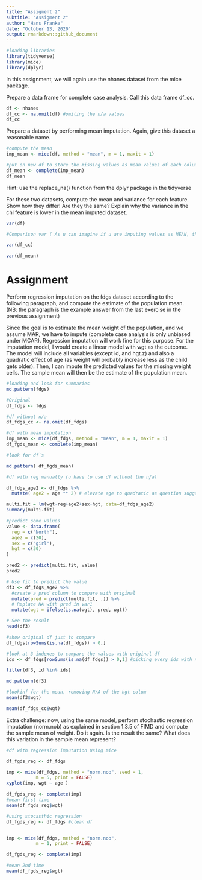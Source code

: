 ```yaml
---
title: "Assigment 2"
subtitle: "Assigment 2"
author: "Hans Franke"
date: "October 13, 2020"
output: rmarkdown::github_document
---
```


```r
#loading libraries
library(tidyverse)
library(mice)
library(dplyr)
```

In this assignment, we will again use the nhanes dataset from the mice package.

Prepare a data frame for complete case analysis. Call this data frame df_cc.

```r

df <- nhanes
df_cc <- na.omit(df) #omiting the n/a values
df_cc
```


Prepare a dataset by performing mean imputation. Again, give this dataset a reasonable name.

```r
#compute the mean
imp_mean <- mice(df, method = "mean", m = 1, maxit = 1)

#put on new df to store the missing values as mean values of each colum
df_mean <- complete(imp_mean)
df_mean
```


Hint: use the replace_na() function from the dplyr package in the tidyverse

For these two datasets, compute the mean and variance for each feature. Show how they differ! Are they the same? Explain why the variance in the chl feature is lower in the mean imputed dataset.
```r
var(df)
```

```r
#Comparison var ( As u can imagine if u are inputing values as MEAN, the variance will decrease because more points will become "closer to the mean")

var(df_cc)
```
```r
var(df_mean)
```


# Assignment

Perform regression imputation on the fdgs dataset according to the following paragraph, and compute the estimate of the population mean. (NB: the paragraph is the example answer from the last exercise in the previous assignment)

Since the goal is to estimate the mean weight of the population, and we assume MAR, we have to impute (complete case analysis is only unbiased under MCAR). Regression imputation will work fine for this purpose. For the imputation model, I would create a linear model with wgt as the outcome. The model will include all variables (except id, and hgt.z) and also a quadratic effect of age (as weight will probably increase less as the child gets older). Then, I can impute the predicted values for the missing weight cells. The sample mean will then be the estimate of the population mean.

```r
#loading and look for summaries
md.pattern(fdgs)
```

```r
#Original
df_fdgs <- fdgs

#df without n/a
df_fdgs_cc <- na.omit(df_fdgs)

#df with mean imputation
imp_mean <- mice(df_fdgs, method = "mean", m = 1, maxit = 1)
df_fgds_mean <- complete(imp_mean)

#look for df`s

md.pattern( df_fgds_mean)
```



```r
#df with reg manually (u have to use df without the n/a)

df_fdgs_age2 <- df_fdgs %>%
  mutate( age2 = age ** 2) # elevate age to quadratic as question suggests

multi.fit = lm(wgt~reg+age2+sex+hgt, data=df_fdgs_age2)
summary(multi.fit)

```

```r
#predict some values
value <- data.frame(
  reg = c("North"),
  age2 = c(20),
  sex = c("girl"),
  hgt = c(30)
)

pred2 <- predict(multi.fit, value)
pred2

```



```r
# Use fit to predict the value
df3 <- df_fdgs_age2 %>% 
  #create a pred column to compare with original
  mutate(pred = predict(multi.fit, .)) %>%
  # Replace NA with pred in var1
  mutate(wgt = ifelse(is.na(wgt), pred, wgt))

# See the result
head(df3)

```


```r
#show original df just to compare
df_fdgs[rowSums(is.na(df_fdgs)) > 0,]
```



```r
#look at 3 indexes to compare the values with original df
ids <- df_fdgs[rowSums(is.na(df_fdgs)) > 0,1] #picking every ids with n/a values

filter(df3, id %in% ids)


```

```r
md.pattern(df3)
```

```r
#lookinf for the mean, removing N/A of the hgt colum
mean(df3$wgt)

```

```r
mean(df_fdgs_cc$wgt)
```


Extra challenge: now, using the same model, perform stochastic regression imputation (norm.nob) as explained in section 1.3.5 of FIMD and compute the sample mean of weight. Do it again. Is the result the same? What does this variation in the sample mean represent?

```r
#df with regression imputation Using mice

df_fgds_reg <- df_fdgs

imp <- mice(df_fdgs, method = "norm.nob", seed = 1,
           m = 5, print = FALSE)
xyplot(imp, wgt ~ age )
```

```r
df_fgds_reg <- complete(imp)
#mean first time
mean(df_fgds_reg$wgt)
```



```r
#using stocasthic regression
df_fgds_reg <- df_fdgs #clean df


imp <- mice(df_fdgs, method = "norm.nob",
           m = 1, print = FALSE)

df_fgds_reg <- complete(imp)

#mean 2nd time
mean(df_fgds_reg$wgt)
```





